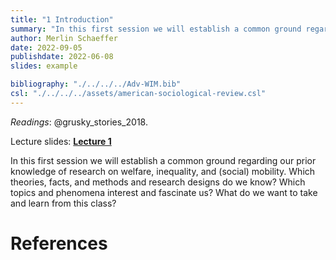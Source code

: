 ```yaml
---
title: "1 Introduction"
summary: "In this first session we will establish a common ground regarding the topic and phenomena that interest and fascinate us, as well as (ii) our prior knowledge of research on welfare, inequality, and (social) mobility"
author: Merlin Schaeffer
date: 2022-09-05
publishdate: 2022-06-08
slides: example

bibliography: "./../../../Adv-WIM.bib"
csl: "./../../../assets/american-sociological-review.csl"
---
```


*Readings*: @grusky_stories_2018.

Lecture slides: [**Lecture 1**](/Sessions/1-Intro/1-Intro.html)

<!-- ![](/Sessions/1-Correlation-n-Regression/1-Correlation-n-Regression_files/figure-html/min_resid-1.png) -->

In this first session we will establish a common ground regarding our prior knowledge of research on welfare, inequality, and (social) mobility. Which theories, facts, and methods and research designs do we know? Which topics and phenomena interest and fascinate us? What do we want to take and learn from this class?

# References